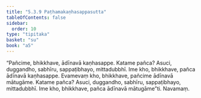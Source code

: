 ```yaml
---
title: "5.3.9 Paṭhamakaṇhasappasutta"
tableOfContents: false
sidebar:
  order: 10
type: "tipitaka"
basket: "su"
book: "a5"
---
```



<DynamicBreadcrumb />

<Division number="229" book="a5">

<Paragraph number="1280" book="a5">
“Pañcime, bhikkhave, ādīnavā kaṇhasappe. Katame pañca? Asuci, duggandho, sabhīru, sappaṭibhayo, mittadubbhī. Ime kho, bhikkhave, pañca ādīnavā kaṇhasappe.
</Paragraph>

<Paragraph number="1281" book="a5">
Evamevaṃ kho, bhikkhave, pañcime ādīnavā mātugāme. Katame pañca? Asuci, duggandho, sabhīru, sappaṭibhayo, mittadubbhī. Ime kho, bhikkhave, pañca ādīnavā mātugāme”ti.

</Paragraph>
</Division>

<Paragraph number="1282" type="center" book="a5">
Navamaṃ.
</Paragraph>